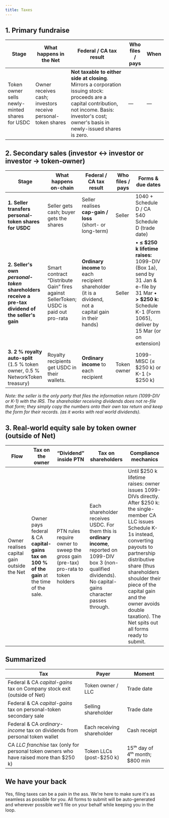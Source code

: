 ```yaml
---
title: Taxes
---
```


## 1. Primary fundraise

| Stage                                          | What happens in the Net                                      | Federal / CA tax result                                                                                                                                                                                | Who files / pays | When |
| ---------------------------------------------- | ------------------------------------------------------------ | ------------------------------------------------------------------------------------------------------------------------------------------------------------------------------------------------------ | ---------------- | ---- |
| Token owner sells newly-minted shares for USDC | Owner receives cash; investors receive personal-token shares | **Not taxable to either side at closing**. Mirrors a corporation issuing stock: proceeds are a capital contribution, not income. Basis: investor's cost; owner's basis in newly-issued shares is zero. | —                | —    |

## 2. Secondary sales (investor ↔ investor or investor → token-owner)

| Stage                                                                                             | What happens on-chain                                                                 | Federal / CA tax result                                                                                 | Who files / pays | Forms & due dates                                                                                                                                                    |
| ------------------------------------------------------------------------------------------------- | ------------------------------------------------------------------------------------- | ------------------------------------------------------------------------------------------------------- | ---------------- | -------------------------------------------------------------------------------------------------------------------------------------------------------------------- |
| **1. Seller transfers personal-token shares for USDC**                                            | Seller gets cash; buyer gets the shares                                               | Seller realises **cap-gain / loss** (short- or long-term)                                               | Seller           | 1040 + Schedule D / CA 540 Schedule D (trade date)                                                                                                                   |
| **2. Seller's own _personal-token_ shareholders receive a pre-tax dividend of the seller's gain** | Smart contract “Distribute Gain” fires against SellerToken; USDC is paid out pro-rata | **Ordinary income** to each recipient shareholder (it is a dividend, not a capital gain in their hands) | Seller           | • **≤ \$250 k lifetime raises:** 1099-DIV (Box 1a), send by 31 Jan & e-file by 31 Mar • **> \$250 k:** Schedule K-1 (Form 1065), deliver by 15 Mar (or on extension) |
| **3. 2 % royalty auto-split** (1.5 % token owner, 0.5 % NetworkToken treasury)                    | Royalty recipients get USDC in their wallets.                                         | **Ordinary income** to each recipient                                                                   | Token owner      | 1099-MISC (≤ \$250 k) or K-1 (> \$250 k)                                                                                                                             |

_Note: the seller is the only party that files the information return (1099-DIV or K-1) with the IRS. The shareholder receiving dividends does not re-file that form; they simply copy the numbers onto their own tax return and keep the form for their records. (as it works with real world dividends)._

## 3. Real-world equity sale by token owner (outside of Net)

| Flow                                        | Tax on the owner                                                                            | “Dividend” inside PTN                                                                 | Tax on shareholders                                                                                                                                                    | Compliance mechanics                                                                                                                                                                                                                                                                                                                       |
| ------------------------------------------- | ------------------------------------------------------------------------------------------- | ------------------------------------------------------------------------------------- | ---------------------------------------------------------------------------------------------------------------------------------------------------------------------- | ------------------------------------------------------------------------------------------------------------------------------------------------------------------------------------------------------------------------------------------------------------------------------------------------------------------------------------------ |
| Owner realises capital gain outside the Net | Owner pays federal & CA **capital-gains tax on 100 % of the gain** at the time of the sale. | PTN rules require owner to sweep the _gross_ gain (pre-tax) pro-rata to token holders | Each shareholder receives USDC. For them this is **ordinary income**, reported on 1099-DIV box 3 (non-qualified dividends). No capital-gains character passes through. | Until \$250 k lifetime raises: owner issues 1099-DIVs directly. After \$250 k: the single-member CA LLC issues Schedule K-1s instead, converting payouts to partnership distributive share (thus shareholders shoulder their piece of the capital gain and the owner avoids double taxation). The Net spits out all forms ready to submit. |

## Summarized

| Tax                                                                                       | Payer                      | Moment                           |
| ----------------------------------------------------------------------------------------- | -------------------------- | -------------------------------- |
| Federal & CA _capital-gains_ tax on Company stock exit (outside of Net)                   | Token owner / LLC          | Trade date                       |
| Federal & CA _capital-gains_ tax on personal-token secondary sale                         | Selling shareholder        | Trade date                       |
| Federal & CA _ordinary-income_ tax on dividends from personal token wallet                | Each receiving shareholder | Cash receipt                     |
| CA _LLC franchise_ tax (only for personal token owners who have raised more than \$250 k) | Token LLCs (post-\$250 k)  | 15ᵗʰ day of 4ᵗʰ month; \$800 min |

## We have your back

Yes, filing taxes can be a pain in the ass. We're here to make sure it's as seamless as possible for you. All forms to submit will be auto-generated and wherever possible we'll file on your behalf while keeping you in the loop.
